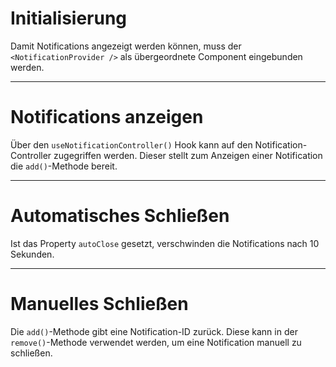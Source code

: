 # Initialisierung

Damit Notifications angezeigt werden können, muss der `<NotificationProvider />`
als übergeordnete Component eingebunden werden.

<LiveCodeEditor example="provider" />

---

# Notifications anzeigen

Über den `useNotificationController()` Hook kann auf den Notification-Controller
zugegriffen werden. Dieser stellt zum Anzeigen einer Notification die
`add()`-Methode bereit.

<LiveCodeEditor />

---

# Automatisches Schließen

Ist das Property `autoClose` gesetzt, verschwinden die Notifications nach 10
Sekunden.

<LiveCodeEditor example="auto-close" editorCollapsed />

---

# Manuelles Schließen

Die `add()`-Methode gibt eine Notification-ID zurück. Diese kann in der
`remove()`-Methode verwendet werden, um eine Notification manuell zu schließen.

<LiveCodeEditor example="closeById" editorCollapsed />
